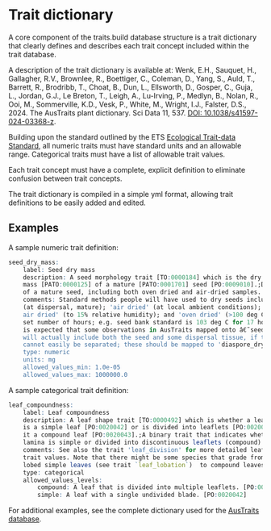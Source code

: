 # Trait dictionary

A core component of the traits.build database structure is a trait dictionary that clearly defines and describes each trait concept included within the trait database.

A description of the trait dictionary is available at: Wenk, E.H., Sauquet, H., Gallagher, R.V., Brownlee, R., Boettiger, C., Coleman, D., Yang, S., Auld, T., Barrett, R., Brodribb, T., Choat, B., Dun, L., Ellsworth, D., Gosper, C., Guja, L., Jordan, G.J., Le Breton, T., Leigh, A., Lu-Irving, P., Medlyn, B., Nolan, R., Ooi, M., Sommerville, K.D., Vesk, P., White, M., Wright, I.J., Falster, D.S., 2024. The AusTraits plant dictionary. Sci Data 11, 537. [DOI: 10.1038/s41597-024-03368-z](https://doi.org/10.1038/s41597-024-03368-z).


Building upon the standard outlined by the ETS [Ecological Trait-data Standard](https://doi.org/10.1111/2041-210X.13288), all numeric traits must have standard units and an allowable range. Categorical traits must have a list of allowable trait values.

Each trait concept must have a complete, explicit definition to eliminate confusion between trait concepts.

The trait dictionary is compiled in a simple yml format, allowing trait definitions to be easily added and edited.

## Examples

A sample numeric trait definition:

``` r
seed_dry_mass:
    label: Seed dry mass
    description: A seed morphology trait [TO:0000184] which is the dry [PATO:0001824]
    mass [PATO:0000125] of a mature [PATO:0001701] seed [PO:0009010].;Dry mass
    of a mature seed, including both oven dried and air-dried samples.
    comments: Standard methods people will have used to dry seeds include, 'fresh'
    (at dispersal, mature); 'air dried' (at local ambient conditions); 'seed bank
    air dried' (to 15% relative humidity); and 'oven dried' (>100 deg C for a
    set number of hours; e.g. seed bank standard is 103 deg C for 17 hours). It
    is expected that some observations in AusTraits mapped onto â€˜seed_dry_mass'
    will actually include both the seed and some dispersal tissue, if the two
    cannot easily be separated; these should be mapped to 'diaspore_dry_mass'.
    type: numeric
    units: mg
    allowed_values_min: 1.0e-05
    allowed_values_max: 1000000.0
```

A sample categorical trait definition:

``` r
leaf_compoundness:
    label: Leaf compoundness
    description: A leaf shape trait [TO:0000492] which is whether a leaf [PO:0025034]
    is a simple leaf [PO:0020042] or is divided into leaflets [PO:0020049] making
    it a compound leaf [PO:0020043].;A binary trait that indicates whether a leaf
    lamina is simple or divided into discontinuous leaflets (compound).
    comments: See also the trait 'leaf_division' for more detailed leaf compoundness
    trait values. Note that there might be some species that grade from deeply
    lobed simple leaves (see trait `leaf_lobation`)  to compound leaves.
    type: categorical
    allowed_values_levels:
        compound: A leaf that is divided into multiple leaflets. [PO:0020043]
        simple: A leaf with a single undivided blade. [PO:0020042]
```

For additional examples, see the complete dictionary used for the [AusTraits database](https://github.com/traitecoevo/austraits.build/tree/develop/config).

